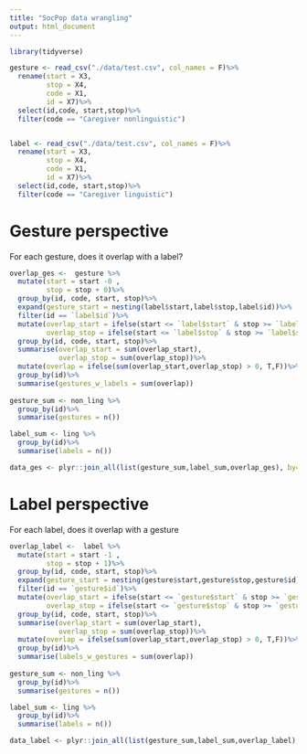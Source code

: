 ```yaml
---
title: "SocPop data wrangling"
output: html_document
---
```


```r

library(tidyverse)

```

```r
gesture <- read_csv("./data/test.csv", col_names = F)%>%
  rename(start = X3,
         stop = X4,
         code = X1,
         id = X7)%>%
  select(id,code, start,stop)%>%
  filter(code == "Caregiver nonlinguistic")


label <- read_csv("./data/test.csv", col_names = F)%>%
  rename(start = X3,
         stop = X4,
         code = X1,
         id = X7)%>%
  select(id,code, start,stop)%>%
  filter(code == "Caregiver linguistic")

```

# Gesture perspective

For each gesture, does it overlap with a label?

```r
overlap_ges <-  gesture %>%
  mutate(start = start -0 ,
         stop = stop + 0)%>%
  group_by(id, code, start, stop)%>%
  expand(gesture_start = nesting(label$start,label$stop,label$id))%>%
  filter(id == `label$id`)%>%
  mutate(overlap_start = ifelse(start <= `label$start` & stop >= `label$start`, T,F),
         overlap_stop = ifelse(start <= `label$stop` & stop >= `label$stop`, T,F))%>%
  group_by(id, code, start, stop)%>%
  summarise(overlap_start = sum(overlap_start),
            overlap_stop = sum(overlap_stop))%>%
  mutate(overlap = ifelse(sum(overlap_start,overlap_stop) > 0, T,F))%>%
  group_by(id)%>%
  summarise(gestures_w_labels = sum(overlap))
         
gesture_sum <- non_ling %>%
  group_by(id)%>%
  summarise(gestures = n())

label_sum <- ling %>%
  group_by(id)%>%
  summarise(labels = n())

data_ges <- plyr::join_all(list(gesture_sum,label_sum,overlap_ges), by='id', type='left')
```

# Label perspective

For each label, does it overlap with a gesture

```r
overlap_label <-  label %>%
  mutate(start = start -1 ,
         stop = stop + 1)%>%
  group_by(id, code, start, stop)%>%
  expand(gesture_start = nesting(gesture$start,gesture$stop,gesture$id))%>%
  filter(id == `gesture$id`)%>%
  mutate(overlap_start = ifelse(start <= `gesture$start` & stop >= `gesture$start`, T,F),
         overlap_stop = ifelse(start <= `gesture$stop` & stop >= `gesture$stop`, T,F))%>%
  group_by(id, code, start, stop)%>%
  summarise(overlap_start = sum(overlap_start),
            overlap_stop = sum(overlap_stop))%>%
  mutate(overlap = ifelse(sum(overlap_start,overlap_stop) > 0, T,F))%>%
  group_by(id)%>%
  summarise(labels_w_gestures = sum(overlap))
         
gesture_sum <- non_ling %>%
  group_by(id)%>%
  summarise(gestures = n())

label_sum <- ling %>%
  group_by(id)%>%
  summarise(labels = n())

data_label <- plyr::join_all(list(gesture_sum,label_sum,overlap_label), by='id', type='left')
```


